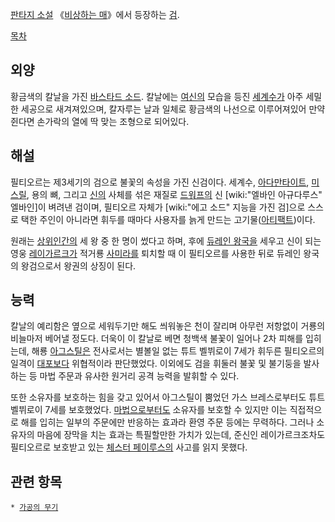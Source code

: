 [[판타지 소설]] 《[[비상하는 매]]》에서 등장하는 [[검]].

[[목차]]
== 외양 ==
황금색의 칼날을 가진 [[바스타드 소드]]. 칼날에는 [[여신]]의 모습을 등진 [[세계수]]가 아주 세밀한 세공으로 새겨져있으며, 칼자루는 날과 일체로 황금색의 나선으로 이루어져있어 만약 쥔다면 손가락의 열에 딱 맞는 조형으로 되어있다.

== 해설 ==
필티오르는 제3세기의 검으로 불꽃의 속성을 가진 신검이다. 세계수, [[아다만타이트]], [[미스릴]], 용의 뼈, 그리고 [[신]]의 사체를 섞은 재질로 [[드워프]]의 신 [wiki:"엘바인 아규다루스" 엘바인]이 벼려낸 검이며, 필티오르 자체가 [wiki:"에고 소드" 지능을 가진 검]으로 스스로 택한 주인이 아니라면 휘두를 때마다 사용자를 늙게 만드는 고기물([[아티팩트]])이다.

원래는 [[상위인간]]의 세 왕 중 한 명이 썼다고 하며, 후에 [[듀레인 왕국]]을 세우고 신이 되는 영웅 [[레이가르크]]가 적거룡 [[사미라]]를 퇴치할 때 이 필티오르를 사용한 뒤로 듀레인 왕국의 왕검으로서 왕권의 상징이 된다.

== 능력 ==
칼날의 예리함은 옆으로 세워두기만 해도 씌워놓은 천이 잘리며 아무런 저항없이 거룡의 비늘마저 베어낼 정도다. 더욱이 이 칼날로 베면 청백색 불꽃이 일어나 2차 피해를 입히는데, 해룡 [[아그스틸]]은 전사로서는 별볼일 없는 튜트 벨뷔로이 7세가 휘두른 필티오르의 일격이 [[대포]]보다 위협적이라 판단했었다. 이외에도 검을 휘둘러 불꽃 및 불기둥을 발사하는 등 마법 주문과 유사한 원거리 공격 능력을 발휘할 수 있다.

또한 소유자를 보호하는 힘을 갖고 있어서 아그스틸이 뿜었던 가스 브레스로부터도 튜트 벨뷔로이 7세를 보호했었다. [[마법]]으로부터도 소유자를 보호할 수 있지만 이는 직접적으로 해를 입히는 일부의 주문에만 반응하는 효과라 환영 주문 등에는 무력하다. 그러나 소유자의 마음에 장막을 치는 효과는 특필할만한 가치가 있는데, 준신인 레이가르크조차도 필티오르로 보호받고 있는 [[체스터 페이루스]]의 사고를 읽지 못했다.

== 관련 항목 ==
 * [[가공의 무기]]
